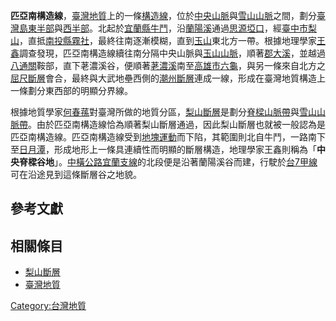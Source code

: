 '''匹亞南構造線'''，[[臺灣|臺灣]][[地質|地質]]上的一條[[構造線|構造線]]，位於[[中央山脈|中央山脈]]與[[雪山山脈|雪山山脈]]之間，劃分[[臺灣島|臺灣島]][[臺灣東部|東半部]]與[[臺灣西部|西半部]]{{r|王鑫}}。北起於[[宜蘭縣|宜蘭縣]][[牛鬥|牛鬥]]，沿[[蘭陽溪|蘭陽溪]]通過[[思源埡口|思源埡口]]，經[[臺中市|臺中市]][[梨山|梨山]]，直抵[[南投縣|南投縣]][[霧社|霧社]]，最終往南逐漸模糊，直到[[玉山|玉山]]東北方一帶{{r|王鑫}}。根據地理學家[[王鑫_(台灣學者)|王鑫]]調查發現，匹亞南構造線續往南分隔中央山脈與[[玉山山脈|玉山山脈]]，順著[[郡大溪|郡大溪]]，並越過[[八通關|八通關]]鞍部，直下荖濃溪谷，便順著[[荖濃溪|荖濃溪]]南至[[高雄市|高雄市]][[六龜區|六龜]]，與另一條來自北方之[[屈尺斷層|屈尺斷層]]會合，最終與大武地壘西側的[[潮州斷層|潮州斷層]]連成一線，形成在臺灣地質構造上一條劃分東西部的明顯分界線{{r|玉管處}}{{r|程延年}}。

根據地質學家[[何春蓀|何春蓀]]對臺灣所做的地質分區，[[梨山斷層|梨山斷層]]是劃分[[脊樑山脈帶|脊樑山脈帶]]與[[雪山山脈帶|雪山山脈帶]]{{r|何春蓀}}。由於匹亞南構造線恰為順著梨山斷層通過，因此梨山斷層也就被一般認為是匹亞南構造線。匹亞南構造線受到[[地塊運動|地塊運動]]而下陷，其範圍則北自牛鬥，一路南下至[[日月潭|日月潭]]，形成地形上一條具連續性而明顯的斷層構造，地理學家王鑫則稱為「'''中央脊樑谷地'''」{{r|王鑫}}{{r|洪慶峰}}。[[中橫公路|中橫公路]][[宜蘭支線|宜蘭支線]]的北段便是沿著蘭陽溪谷而建，行駛於[[台7線#甲線|台7甲線]]可在沿途見到這條斷層谷之地貌{{r|王鑫}}。

== 參考文獻 ==
{{reflist|2|refs=

<ref name="王鑫">{{cite book |title=《臺灣的地形景觀》|chapter=〈中央脊樑谷地〉|author=王鑫|edition=二版|publisher=渡假出版|language=zh-tw|year=1983年}}</ref>

<ref name="何春蓀">{{cite book |title=《臺灣地質概論：臺灣地質圖說明書》|author=何春蓀|edition=二版五刷|isbn=957-00-3262-6|publisher=經濟部中央地質調查所|language=zh-tw|year=2006年}}</ref>

<ref name="玉管處">{{cite book |title=《玉山國家公園地理、地質景觀資源調查》|author=王鑫|publisher=內政部營建署玉山國家公園管理處|language=zh-tw|year=1984年}}</ref>

<ref name="程延年">{{cite book |title=《玉山國家公園委託規劃研究》（第1007號）|chapter=〈玉山國家公園東埔玉山區[[地質調查|地質調查]]暨解說規劃研究報告〉|author=程延年|publisher=內政部玉山國家公園管理處|language=zh-tw|year=1988年}}</ref>

<ref name="洪慶峰">{{cite book |title=《台中縣大甲溪流域開發史》|author=洪慶峰|publisher=台中縣立文化中心|language=zh|date=1989年12月}}</ref>

}}
== 相關條目 ==
* [[梨山斷層|梨山斷層]]
* [[臺灣地質|臺灣地質]]
{{TW-geo-stub}}
[[Category:台灣地質|Category:台灣地質]]